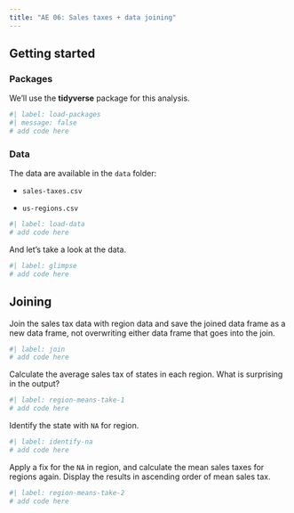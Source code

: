 ```yaml
---
title: "AE 06: Sales taxes + data joining"
---
```


## Getting started

### Packages

We'll use the **tidyverse** package for this analysis.

```r
#| label: load-packages
#| message: false
# add code here
```

### Data

The data are available in the `data` folder:

-   `sales-taxes.csv`

-   `us-regions.csv`

```r
#| label: load-data
# add code here
```

And let's take a look at the data.

```r
#| label: glimpse
# add code here
```

## Joining

Join the sales tax data with region data and save the joined data frame as a new data frame, not overwriting either data frame that goes into the join.

```r
#| label: join
# add code here
```

Calculate the average sales tax of states in each region.
What is surprising in the output?

```r
#| label: region-means-take-1
# add code here
```

Identify the state with `NA` for region.

```r
#| label: identify-na
# add code here
```

Apply a fix for the `NA` in region, and calculate the mean sales taxes for regions again.
Display the results in ascending order of mean sales tax.

```r
#| label: region-means-take-2
# add code here
```
